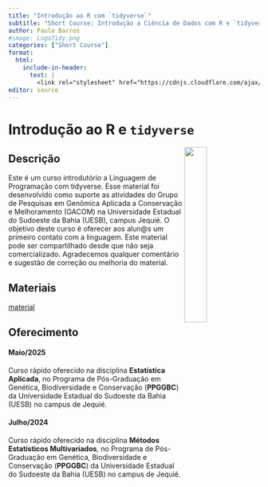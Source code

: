 ```yaml
---
title: "Introdução ao R com `tidyverse`"
subtitle: "Short Course: Introdução a Ciência de Dados com R e `tidyverse`"
author: Paulo Barros
#image: LogoTidy.png
categories: ["Short Course"]
format:
  html:
    include-in-header: 
      text: |
        <link rel="stylesheet" href="https://cdnjs.cloudflare.com/ajax/libs/font-awesome/6.7.2/css/all.min.css">
editor: source
---
```



# **Introdução ao R e `tidyverse`** 

<img class="feat-img" src="LogoTidy.png" align="right" width="30%" min-width="120px"/>

## Descrição

Este é um curso introdutório a Linguagem de Programação  com tidyverse.
Esse material foi desenvolvido como suporte as atividades do Grupo de Pesquisas em Genômica Aplicada a Conservação e Melhoramento (GACOM) na Universidade Estadual do Sudoeste da Bahia (UESB), campus Jequié. O objetivo deste curso é oferecer aos alun@s um primeiro contato com a linguagem. Este material pode ser compartilhado desde que não seja comercializado. Agradecemos qualquer comentário e sugestão de correção ou melhoria do material.

## Materiais

<div class="mt-4 d-flex flex-row flex-wrap gap-1 justify-content-left justify-content-sm-start" role="group" aria-label="Links">
  <!-- <a href="https://mauriciovancine.github.io/workshop-qgis/01_slides/slides.html" class="btn btn-custom text-capitalize" target="_blank"><i class="fas fa-image me-1"></i>slides</a> -->
  <a href="https://paulobarros.github.io/intro_r_tidyverse/" class="btn btn-custom-material text-capitalize" target="_blank"><i class="fa-brands fa-square-github fa-2xl me-1"></i>material</a>
</div>

## Oferecimento

#### Maio/2025

Curso rápido oferecido na disciplina **Estatística Aplicada**, no Programa de Pós-Graduação
em Genética, Biodiversidade e Conservação (**PPGGBC**) da Universidade Estadual do 
Sudoeste da Bahia (UESB) no campus de Jequié. 


#### Julho/2024

Curso rápido oferecido na disciplina **Métodos Estatísticos Multivariados**, no 
Programa de Pós-Graduação em Genética, Biodiversidade e Conservação (**PPGGBC**) da
Universidade Estadual do Sudoeste da Bahia (UESB) no campus de Jequié.



